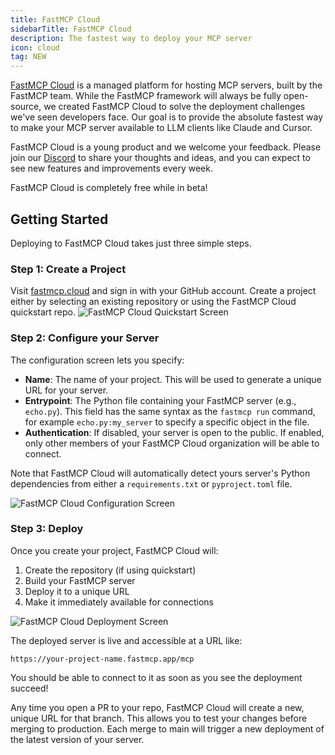 ```yaml
---
title: FastMCP Cloud
sidebarTitle: FastMCP Cloud
description: The fastest way to deploy your MCP server
icon: cloud
tag: NEW
---
```


[FastMCP Cloud](https://fastmcp.cloud) is a managed platform for hosting MCP servers, built by the FastMCP team. While the FastMCP framework will always be fully open-source, we created FastMCP Cloud to solve the deployment challenges we've seen developers face. Our goal is to provide the absolute fastest way to make your MCP server available to LLM clients like Claude and Cursor. 

FastMCP Cloud is a young product and we welcome your feedback. Please join our [Discord](https://discord.com/invite/aGsSC3yDF4) to share your thoughts and ideas, and you can expect to see new features and improvements every week.

<Tip>
FastMCP Cloud is completely free while in beta!
</Tip>

## Getting Started

Deploying to FastMCP Cloud takes just three simple steps.

### Step 1: Create a Project

Visit [fastmcp.cloud](https://fastmcp.cloud) and sign in with your GitHub account. Create a project either by selecting an existing repository or using the FastMCP Cloud quickstart repo.
<img src="/assets/images/fastmcp_cloud/quickstart.png" alt="FastMCP Cloud Quickstart Screen" />

### Step 2: Configure your Server

The configuration screen lets you specify:
- **Name**: The name of your project. This will be used to generate a unique URL for your server.
- **Entrypoint**: The Python file containing your FastMCP server (e.g., `echo.py`). This field has the same syntax as the `fastmcp run` command, for example `echo.py:my_server` to specify a specific object in the file.
- **Authentication**: If disabled, your server is open to the public. If enabled, only other members of your FastMCP Cloud organization will be able to connect.

Note that FastMCP Cloud will automatically detect yours server's Python dependencies from either a `requirements.txt` or `pyproject.toml` file.

<img src="/assets/images/fastmcp_cloud/create_project.png" alt="FastMCP Cloud Configuration Screen" />

### Step 3: Deploy

Once you create your project, FastMCP Cloud will:
1. Create the repository (if using quickstart)
2. Build your FastMCP server
3. Deploy it to a unique URL
4. Make it immediately available for connections

<img src="/assets/images/fastmcp_cloud/deployment.png" alt="FastMCP Cloud Deployment Screen" />


The deployed server is live and accessible at a URL like:

```
https://your-project-name.fastmcp.app/mcp
```

You should be able to connect to it as soon as you see the deployment succeed!

Any time you open a PR to your repo, FastMCP Cloud will create a new, unique URL for that branch. This allows you to test your changes before merging to production. Each merge to main will trigger a new deployment of the latest version of your server.